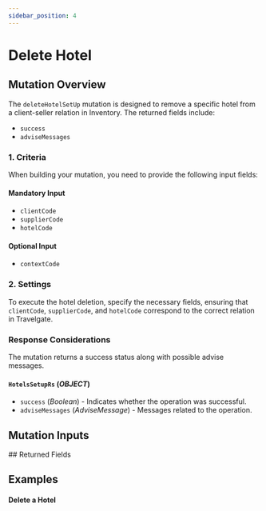 ```yaml
---
sidebar_position: 4
---
```








































# Delete Hotel

## Mutation Overview

The `deleteHotelSetUp` mutation is designed to remove a specific hotel from a client-seller relation in Inventory. The returned fields include:

* `success`
* `adviseMessages`

### 1. Criteria

When building your mutation, you need to provide the following input fields:

#### Mandatory Input
* `clientCode`
* `supplierCode`
* `hotelCode`

#### Optional Input
* `contextCode`

### 2. Settings

To execute the hotel deletion, specify the necessary fields, ensuring that `clientCode`, `supplierCode`, and `hotelCode` correspond to the correct relation in Travelgate.

### Response Considerations

The mutation returns a success status along with possible advise messages.

#### `HotelsSetupRs` (*OBJECT*)
* `success` (*Boolean*) - Indicates whether the operation was successful.
* `adviseMessages` (*AdviseMessage*) - Messages related to the operation.


## Mutation Inputs

<InventoryHotelSetupDeleteInput />
## Returned Fields

<HotelsSetupRs />


## Examples

#### Delete a Hotel

<GraphqlSample query={deleteHotelSetUpMutation} variables={deleteHotelSetUpVariables} />